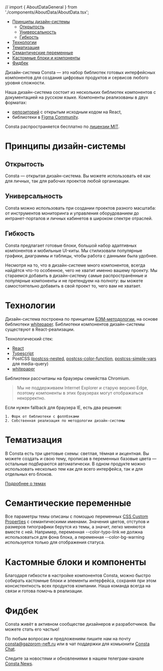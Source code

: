 // import { AboutDataGeneral } from './components/AboutData/AboutData.tsx';

<MdxMenu>

- [Принципы дизайн-системы](#принципы-дизайн-системы)
  - [Открытость](#составные-цвета)
  - [Универсальность](#универсальность)
  - [Гибкость](#гибкость)
- [Технологии](#технологии)
- [Тематизация](#тематизация)
- [Семантические переменные](#семантические-переменные)
- [Кастомные блоки и компоненты](#кастомные-блоки-и-компоненты)
- [Фидбек](#фидбек)

</MdxMenu>

Дизайн-система Consta — это набор библиотек готовых интерфейсных компонентов для создания цифровых продуктов и сервисов любого уровня сложности.

Наша дизайн-система состоит из нескольких библиотек компонентов с документацией на русском языке. Компоненты реализованы в двух форматах:

- [репозиторий](https://github.com/consta-design-system) с открытым исходным кодом на React,
- библиотеки в [Figma Community](https://www.figma.com/@Consta).

Consta распространяется бесплатно по [лицензии MIT](https://github.com/consta-design-system/uikit/blob/master/LICENSE).

# Принципы дизайн-системы

## Открытость

Consta — открытая дизайн-система. Вы можете использовать её как для личных, так для рабочих проектов любой организации.

## Универсальность

Consta можно использовать при создании проектов разного масштаба: от инструментов мониторинга и управления оборудованием до интранет-порталов и личных кабинетов в широком спектре отраслей.

## Гибкость

Consta предлагает готовые блоки, большой набор адаптивных компонентов и мобильные UI-киты. Мы стилизовали популярные графики, диаграммы и таблицы, чтобы работа с данными была удобнее.

Несмотря на то, что в дизайн-системе много компонентов, всегда найдётся что-то особенное, чего не хватит именно вашему проекту. Мы стараемся добавить в дизайн-систему самые распространённые и популярные компоненты и не претендуем на полноту: вы можете самостоятельно добавить в свой проект то, чего вам не хватает.

# Технологии

Дизайн-система построена по принципам [БЭМ-методологии](https://ru.bem.info/), на основе библиотеки [whitepaper](https://github.com/whitepapertools). Библиотеки компонентов дизайн-системы существуют в React-реализации.

Технологический стек:

- [React](https://reactjs.org/)
- [Typescript](https://www.typescriptlang.org/)
- PostCSS ([postcss-nested](https://github.com/postcss/postcss-nested), [postcss-color-function](https://github.com/postcss/postcss-color-function), [postcss-simple-vars](https://github.com/postcss/postcss-simple-vars) для media-query)
- [whitepaper](https://github.com/whitepapertools)

Библиотеки рассчитаны на браузеры семейства Chromium.

> Мы не поддерживаем Internet Explorer и старую версию Edge, поэтому компоненты в этих браузерах могут отображаться некорректно.

Если нужен fallback для браузера IE, есть два решения:

    1. Форк от библиотеки с фоллбэками
    2. Собственная реализация по методологии дизайн-системы

# Тематизация

В Consta есть три цветовые схемы: светлая, тёмная и акцентная. Вы можете создать и свою тему, прописав в переменных базовые цвета — остальные подбираются автоматически. В одном продукте можно использовать несколько тем как для всего интерфейса, так и для отдельных его блоков.

[Подробнее о темах](##LIBS.LIB.STAND/lib:portal/stand:theme-themeabout)

# Семантические переменные

Все параметры темы описаны с помощью переменных [CSS Custom Properties](https://developer.mozilla.org/ru/docs/Web/CSS/Using_CSS_custom_properties) с семантическими именами. Значения цветов, отступов и размеров типографики берутся из темы, а значит, легко меняются вместе с ней. Например, переменная --color-typo-link не должна использоваться для фона блока, а переменная --color-bg-warning используется только для отображения статуса.

# Кастомные блоки и компоненты

Благодаря гибкости в настройке компонентов Consta, можно быстро собирать кастомные блоки и элементы интерфейса, сохраняя при этом консистентность всех продуктов компании. Наша команда всегда на связи и готова помочь в реализации.

# Фидбек

Consta живёт в активном сообществе дизайнеров и разработчиков. Вы можете стать его частью!

По любым вопросам и предложениям пишите нам на почту consta@gazprom-neft.ru или в чат поддержки для комьюнити [Consta Chat](https://t.me/Consta_Chat).

Следите за новостями и обновлениями в нашем телеграм-канале [Consta News](https://t.me/consta_ui_releases).
